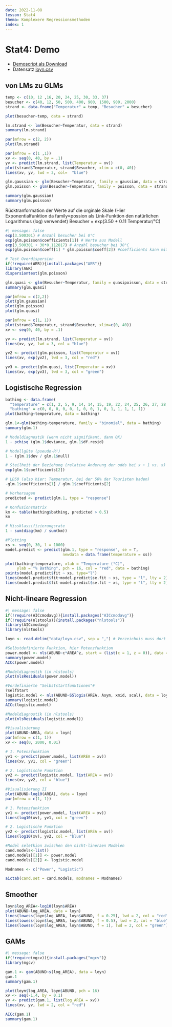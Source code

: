 ```yaml
---
date: 2022-11-08
lesson: Stat4
thema: Komplexere Regressionsmethoden
index: 1
---
```


# Stat4: Demo


- [Demoscript als Download](Statistik4_Demo.R)
- Datensatz [loyn.csv](https://media.githubusercontent.com/media/ResearchMethods-ZHAW/datasets/main/statistik/loyn.csv)

## von LMs zu GLMs

```r
temp <- c(10, 12 ,16, 20, 24, 25, 30, 33, 37)
besucher <- c(40, 12, 50, 500, 400, 900, 1500, 900, 2000)
strand <- data.frame("Temperatur" = temp, "Besucher" = besucher)

plot(besucher~temp, data = strand)

lm.strand <- lm(Besucher~Temperatur, data = strand)
summary(lm.strand)

par(mfrow = c(2, 2))
plot(lm.strand)

par(mfrow = c(1 ,1))
xv <- seq(0, 40, by = .1)
yv <- predict(lm.strand, list(Temperatur = xv))
plot(strand$Temperatur, strand$Besucher, xlim = c(0, 40))
lines(xv, yv, lwd = 3, col=  "blue")

glm.gaussian <- glm(Besucher~Temperatur, family = gaussian, data = strand)
glm.poisson <- glm(Besucher~Temperatur, family = poisson, data = strand)

summary(glm.gaussian)
summary(glm.poisson)
```

Rücktranformation der Werte auf die orginale Skale (Hier Exponentialfunktion da family=possion als Link-Funktion den natürlichen Logarithmus (log) verwendet)
Besucher = exp(3.50 + 0.11 Temperatur/°C)

```r
#| message: false
exp(3.500301) # Anzahl besucher bei 0°C
exp(glm.poisson$coefficients[1]) # Werte aus Modell
exp(3.500301 + 30*0.112817) # Anzahl besucher bei 30°C
exp(glm.poisson$coeff[1] * glm.poisson$coeff[2]) #coefficients kann mit coeff abgekürzt werden

# Test Overdispersion
if(!require(AER)){install.packages("AER")}
library(AER)
dispersiontest(glm.poisson)

glm.quasi <- glm(Besucher~Temperatur, family = quasipoisson, data = strand)
summary(glm.quasi)

par(mfrow = c(2,2))
plot(glm.gaussian)
plot(glm.poisson)
plot(glm.quasi)

par(mfrow = c(1, 1))
plot(strand$Temperatur, strand$Besucher, xlim=c(0, 40))
xv <- seq(0, 40, by = .1)

yv <- predict(lm.strand, list(Temperatur = xv))
lines(xv, yv, lwd = 3, col = "blue")

yv2 <- predict(glm.poisson, list(Temperatur = xv))
lines(xv, exp(yv2), lwd = 3, col = "red")

yv3 <- predict(glm.quasi, list(Temperatur = xv))
lines(xv, exp(yv3), lwd = 3, col = "green")
```


## Logistische Regression

```r
bathing <- data.frame(
  "temperature" = c(1, 2, 5, 9, 14, 14, 15, 19, 22, 24, 25, 26, 27, 28, 29),
  "bathing" = c(0, 0, 0, 0, 0, 1, 0, 0, 1, 0, 1, 1, 1, 1, 1))
plot(bathing~temperature, data = bathing)

glm.1<-glm(bathing~temperature, family = "binomial", data = bathing)
summary(glm.1)

# Modeldiagnostik (wenn nicht signifikant, dann OK)
1 - pchisq (glm.1$deviance, glm.1$df.resid)

# Modellgüte (pseudo-R²)
1 - (glm.1$dev / glm.1$null)

# Steilheit der Beziehung (relative Änderung der odds bei x + 1 vs. x)
exp(glm.1$coefficients[2])

# LD50 (also hier: Temperatur, bei der 50% der Touristen baden)
-glm.1$coefficients[1] / glm.1$coefficients[2]

# Vorhersagen
predicted <- predict(glm.1, type = "response")

# Konfusionsmatrix
km <- table(bathing$bathing, predicted > 0.5)
km

# Missklassifizierungsrate
1 - sum(diag(km) / sum(km))

#Plotting
xs <- seq(0, 30, l = 1000)
model.predict <- predict(glm.1, type = "response", se = T, 
                         newdata = data.frame(temperature = xs))

plot(bathing~temperature, xlab = "Temperature (°C)", 
     ylab = "% Bathing", pch = 16, col = "red", data = bathing)
points(model.predict$fit ~ xs, type="l")
lines(model.predict$fit+model.predict$se.fit ~ xs, type = "l", lty = 2)
lines(model.predict$fit-model.predict$se.fit ~ xs, type = "l", lty = 2)
```

## Nicht-lineare Regression 

```r
#| message: false
if(!require(AICcmodavg)){install.packages("AICcmodavg")}
if(!require(nlstools)){install.packages("nlstools")}
library(AICcmodavg)
library(nlstools)

loyn <- read.delim("data/loyn.csv", sep = ",") # Verzeichnis muss dort gesetzt sein wo Daten sind

#Selbstdefinierte Funktion, hier Potenzfunktion
power.model <- nls(ABUND~c*AREA^z, start = (list(c = 1, z = 0)), data = loyn)
summary(power.model)
AICc(power.model)

#Modeldiagnostik (in nlstools)
plot(nlsResiduals(power.model))

#Vordefinierte "Selbststartfunktionen"#
?selfStart
logistic.model <- nls(ABUND~SSlogis(AREA, Asym, xmid, scal), data = loyn)
summary(logistic.model)
AICc(logistic.model)

#Modeldiagnostik (in nlstools)
plot(nlsResiduals(logistic.model))

#Visualisierung
plot(ABUND~AREA, data = loyn)
par(mfrow = c(1, 1))
xv <- seq(0, 2000, 0.01)

# 1. Potenzfunktion
yv1 <- predict(power.model, list(AREA = xv))
lines(xv, yv1, col = "green")

# 2. Logistische Funktion
yv2 <- predict(logistic.model, list(AREA = xv))
lines(xv, yv2, col = "blue")

#Visualisierung II
plot(ABUND~log10(AREA), data = loyn)
par(mfrow = c(1, 1))

# 1. Potenzfunktion
yv1 <- predict(power.model, list(AREA = xv))
lines(log10(xv), yv1, col = "green")

# 2. Logistische Funktion
yv2 <- predict(logistic.model, list(AREA = xv))
lines(log10(xv), yv2, col = "blue")

#Model seletkion zwischen den nicht-lineraen Modelen
cand.models<-list()
cand.models[[1]] <- power.model
cand.models[[2]] <- logistic.model

Modnames <- c("Power", "Logistic")

aictab(cand.set = cand.models, modnames = Modnames)
```

## Smoother

```r
loyn$log_AREA<-log10(loyn$AREA)       
plot(ABUND~log_AREA, data = loyn)
lines(lowess(loyn$log_AREA, loyn$ABUND, f = 0.25), lwd = 2, col = "red")
lines(lowess(loyn$log_AREA, loyn$ABUND, f = 0.5), lwd = 2, col = "blue")
lines(lowess(loyn$log_AREA, loyn$ABUND, f = 1), lwd = 2, col = "green")
```

## GAMs

```r
#| message: false
if(!require(mgcv)){install.packages("mgcv")}
library(mgcv)

gam.1 <- gam(ABUND~s(log_AREA), data = loyn)
gam.1
summary(gam.1)

plot(loyn$log_AREA, loyn$ABUND, pch = 16)
xv <- seq(-1,4, by = 0.1)
yv <- predict(gam.1, list(log_AREA = xv))
lines(xv, yv, lwd = 2, col = "red")

AICc(gam.1)
summary(gam.1)
```
